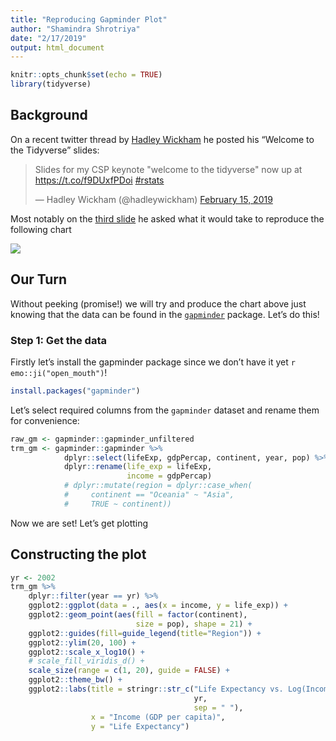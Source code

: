 ```yaml
---
title: "Reproducing Gapminder Plot"
author: "Shamindra Shrotriya"
date: "2/17/2019"
output: html_document
---
```


```r
knitr::opts_chunk$set(echo = TRUE)
library(tidyverse)
```

## Background

On a recent twitter thread by [Hadley Wickham](https://twitter.com/hadleywickham) he posted his "Welcome to the
Tidyverse" slides:

<blockquote class="twitter-tweet" data-lang="en"><p lang="en" dir="ltr">Slides for my CSP keynote &quot;welcome to the tidyverse&quot; now up at <a href="https://t.co/f9DUxfPDoi">https://t.co/f9DUxfPDoi</a> <a href="https://twitter.com/hashtag/rstats?src=hash&amp;ref_src=twsrc%5Etfw">#rstats</a></p>&mdash; Hadley Wickham (@hadleywickham) <a href="https://twitter.com/hadleywickham/status/1096461439609511936?ref_src=twsrc%5Etfw">February 15, 2019</a></blockquote>
<script async src="https://platform.twitter.com/widgets.js" charset="utf-8"></script>

Most notably on the [third slide](https://speakerdeck.com/hadley/welcome-to-the-tidyverse?slide=3) he asked what it would take to reproduce the following chart

![](images/10-reproducibility-gapminder-hadley.png)

## Our Turn

Without peeking (promise!) we will try and produce the chart above
just knowing that the data can be found in the [`gapminder`](https://github.com/jennybc/gapminder) package. Let's do this!

### Step 1: Get the data

Firstly let's install the gapminder package since we don't have it yet `r emo::ji("open_mouth")`!

```r
install.packages("gapminder")
```

Let's select required columns from the `gapminder` dataset and 
rename them for convenience:

```r
raw_gm <- gapminder::gapminder_unfiltered
trm_gm <- gapminder::gapminder %>% 
            dplyr::select(lifeExp, gdpPercap, continent, year, pop) %>% 
            dplyr::rename(life_exp = lifeExp,
                          income = gdpPercap) 
            # dplyr::mutate(region = dplyr::case_when(
            #     continent == "Oceania" ~ "Asia",
            #     TRUE ~ continent))
```

Now we are set! Let's get plotting

## Constructing the plot

```r
yr <- 2002
trm_gm %>% 
    dplyr::filter(year == yr) %>% 
    ggplot2::ggplot(data = ., aes(x = income, y = life_exp)) +
    ggplot2::geom_point(aes(fill = factor(continent), 
                            size = pop), shape = 21) +
    ggplot2::guides(fill=guide_legend(title="Region")) +
    ggplot2::ylim(20, 100) +
    ggplot2::scale_x_log10() +
    # scale_fill_viridis_d() +
    scale_size(range = c(1, 20), guide = FALSE) +
    ggplot2::theme_bw() +
    ggplot2::labs(title = stringr::str_c("Life Expectancy vs. Log(Income):", 
                                         yr, 
                                         sep = " "),
                  x = "Income (GDP per capita)",
                  y = "Life Expectancy")
```

